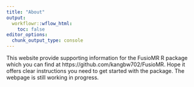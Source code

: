 ```yaml
---
title: "About"
output:
  workflowr::wflow_html:
    toc: false
editor_options:
  chunk_output_type: console
---
```


This website provide supporting information for the FusioMR R package which you can find at https://github.com/kangbw702/FusioMR. Hope it offers clear instructions you need to get started with the package. The webpage is still working in progress. 

